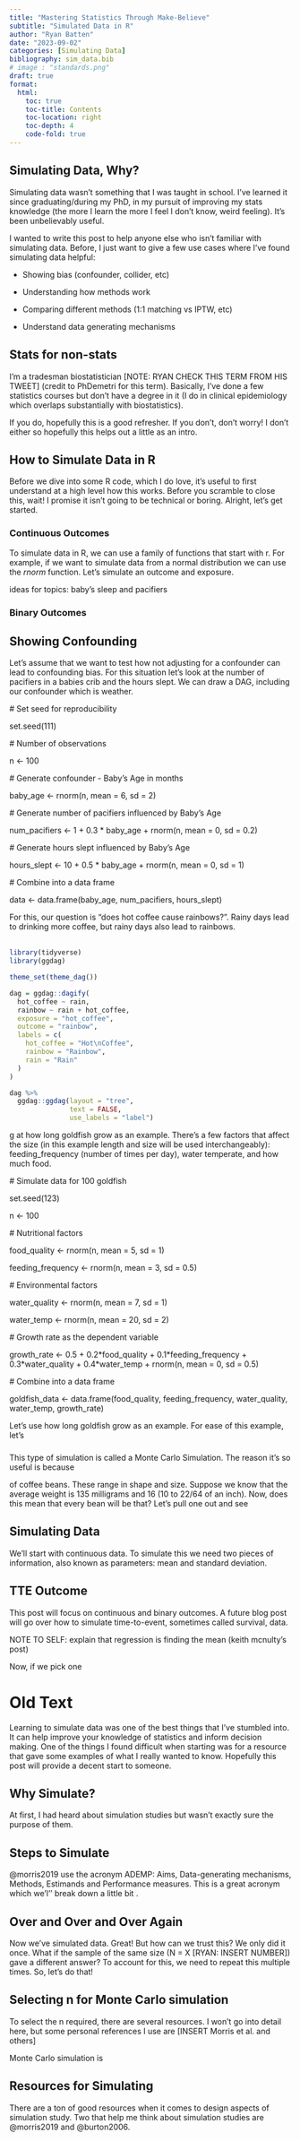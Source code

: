 ```yaml
---
title: "Mastering Statistics Through Make-Believe" 
subtitle: "Simulated Data in R"
author: "Ryan Batten"
date: "2023-09-02"
categories: [Simulating Data]
bibliography: sim_data.bib
# image : "standards.png"
draft: true
format: 
  html:
    toc: true
    toc-title: Contents
    toc-location: right
    toc-depth: 4
    code-fold: true
---
```


## Simulating Data, Why?

Simulating data wasn't something that I was taught in school. I've learned it since graduating/during my PhD, in my pursuit of improving my stats knowledge (the more I learn the more I feel I don't know, weird feeling). It's been unbelievably useful.

I wanted to write this post to help anyone else who isn't familiar with simulating data. Before, I just want to give a few use cases where I've found simulating data helpful:

-   Showing bias (confounder, collider, etc)

-   Understanding how methods work

-   Comparing different methods (1:1 matching vs IPTW, etc)

-   Understand data generating mechanisms

::: callout-note
## Stats for non-stats

I'm a tradesman biostatistician \[NOTE: RYAN CHECK THIS TERM FROM HIS TWEET\] (credit to PhDemetri for this term). Basically, I've done a few statistics courses but don't have a degree in it (I do in clinical epidemiology which overlaps substantially with biostatistics).

If you do, hopefully this is a good refresher. If you don't, don't worry! I don't either so hopefully this helps out a little as an intro.
:::

## How to Simulate Data in R

Before we dive into some R code, which I do love, it's useful to first understand at a high level how this works. Before you scramble to close this, wait! I promise it isn't going to be technical or boring. Alright, let's get started.

### Continuous Outcomes

To simulate data in R, we can use a family of functions that start with r. For example, if we want to simulate data from a normal distribution we can use the *rnorm* function. Let's simulate an outcome and exposure.

ideas for topics: baby's sleep and pacifiers

### Binary Outcomes

## Showing Confounding

Let's assume that we want to test how not adjusting for a confounder can lead to confounding bias. For this situation let's look at the number of pacifiers in a babies crib and the hours slept. We can draw a DAG, including our confounder which is weather.

\# Set seed for reproducibility

set.seed(111)

\# Number of observations

n \<- 100

\# Generate confounder - Baby's Age in months

baby_age \<- rnorm(n, mean = 6, sd = 2)

\# Generate number of pacifiers influenced by Baby's Age

num_pacifiers \<- 1 + 0.3 \* baby_age + rnorm(n, mean = 0, sd = 0.2)

\# Generate hours slept influenced by Baby's Age

hours_slept \<- 10 + 0.5 \* baby_age + rnorm(n, mean = 0, sd = 1)

\# Combine into a data frame

data \<- data.frame(baby_age, num_pacifiers, hours_slept)

For this, our question is "does hot coffee cause rainbows?". Rainy days lead to drinking more coffee, but rainy days also lead to rainbows.\
\

```r
library(tidyverse)
library(ggdag)

theme_set(theme_dag())

dag = ggdag::dagify(
  hot_coffee ~ rain, 
  rainbow ~ rain + hot_coffee, 
  exposure = "hot_coffee",
  outcome = "rainbow",
  labels = c(
    hot_coffee = "Hot\nCoffee",
    rainbow = "Rainbow", 
    rain = "Rain"
  )
) 

dag %>% 
  ggdag::ggdag(layout = "tree", 
               text = FALSE,
               use_labels = "label")

```

g at how long goldfish grow as an example. There's a few factors that affect the size (in this example length and size will be used interchangeably): feeding_frequency (number of times per day), water temperate, and how much food.

\# Simulate data for 100 goldfish

set.seed(123)

n \<- 100

\# Nutritional factors

food_quality \<- rnorm(n, mean = 5, sd = 1)

feeding_frequency \<- rnorm(n, mean = 3, sd = 0.5)

\# Environmental factors

water_quality \<- rnorm(n, mean = 7, sd = 1)

water_temp \<- rnorm(n, mean = 20, sd = 2)

\# Growth rate as the dependent variable

growth_rate \<- 0.5 + 0.2\*food_quality + 0.1\*feeding_frequency + 0.3\*water_quality + 0.4\*water_temp + rnorm(n, mean = 0, sd = 0.5)

\# Combine into a data frame

goldfish_data \<- data.frame(food_quality, feeding_frequency, water_quality, water_temp, growth_rate)

Let's use how long goldfish grow as an example. For ease of this example, let's

### 

This type of simulation is called a Monte Carlo Simulation. The reason it's so useful is because

of coffee beans. These range in shape and size. Suppose we know that the average weight is 135 milligrams and 16 (10 to 22/64 of an inch). Now, does this mean that every bean will be that? Let's pull one out and see

## Simulating Data

We'll start with continuous data. To simulate this we need two pieces of information, also known as parameters: mean and standard deviation.

::: callout-note
## TTE Outcome

This post will focus on continuous and binary outcomes. A future blog post will go over how to simulate time-to-event, sometimes called survival, data.
:::

NOTE TO SELF: explain that regression is finding the mean (keith mcnulty's post)

Now, if we pick one

# Old Text

Learning to simulate data was one of the best things that I've stumbled into. It can help improve your knowledge of statistics and inform decision making. One of the things I found difficult when starting was for a resource that gave some examples of what I really wanted to know. Hopefully this post will provide a decent start to someone.

## Why Simulate?

At first, I had heard about simulation studies but wasn't exactly sure the purpose of them.

## Steps to Simulate

\@morris2019 use the acronym ADEMP: Aims, Data-generating mechanisms, Methods, Estimands and Performance measures. This is a great acronym which we'l'' break down a little bit .

## Over and Over and Over Again

Now we've simulated data. Great! But how can we trust this? We only did it once. What if the sample of the same size (N = X \[RYAN: INSERT NUMBER\]) gave a different answer? To account for this, we need to repeat this multiple times. So, let's do that!

::: callout-note
## Selecting n for Monte Carlo simulation

To select the n required, there are several resources. I won't go into detail here, but some personal references I use are \[INSERT Morris et al. and others\]
:::

Monte Carlo simulation is

## Resources for Simulating

There are a ton of good resources when it comes to design aspects of simulation study. Two that help me think about simulation studies are \@morris2019 and \@burton2006.

